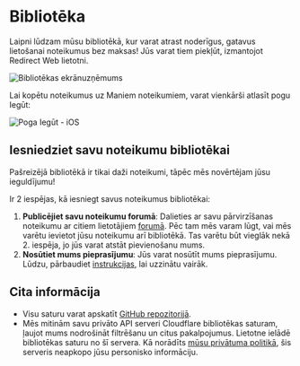 # Bibliotēka

Laipni lūdzam mūsu bibliotēkā, kur varat atrast noderīgus, gatavus lietošanai noteikumus bez maksas! Jūs varat tiem piekļūt, izmantojot Redirect Web lietotni.

![Bibliotēkas ekrānuzņēmums](/img/library-screenshot.webp)

Lai kopētu noteikumus uz Maniem noteikumiem, varat vienkārši atlasīt pogu Iegūt:

![Poga Iegūt - iOS](/img/library-get-button-ios.gif)

## Iesniedziet savu noteikumu bibliotēkai

Pašreizējā bibliotēkā ir tikai daži noteikumi, tāpēc mēs novērtējam jūsu ieguldījumu!

Ir 2 iespējas, kā iesniegt savus noteikumus bibliotēkai:

1. **Publicējiet savu noteikumu forumā**: Dalieties ar savu pārvirzīšanas noteikumu ar citiem lietotājiem [forumā](https://github.com/mshibanami/redirect-web/discussions/categories/redirect-rules). Pēc tam mēs varam lūgt, vai mēs varētu ievietot jūsu noteikumu arī bibliotēkā. Tas varētu būt vieglāk nekā 2. iespēja, jo jūs varat atstāt pievienošanu mums.
2. **Nosūtiet mums pieprasījumu**: Jūs varat nosūtīt mums pieprasījumu. Lūdzu, pārbaudiet [instrukcijas](https://github.com/mshibanami/redirect-web/tree/main/library), lai uzzinātu vairāk.

## Cita informācija

- Visu saturu varat apskatīt [GitHub repozitorijā](https://github.com/mshibanami/redirect-web/tree/main/library).
- Mēs mitinām savu privāto API serveri Cloudflare bibliotēkas saturam, ļaujot mums nodrošināt filtrēšanu un citus pakalpojumus. Lietotne ielādē bibliotēkas saturu no šī servera. Kā norādīts [mūsu privātuma politikā](/privacy-policy.mdx), šis serveris neapkopo jūsu personisko informāciju.
